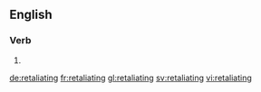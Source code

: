 ==English==

===Verb===
{{head|en}}

# {{present participle of|retaliate}}

[[de:retaliating]]
[[fr:retaliating]]
[[gl:retaliating]]
[[sv:retaliating]]
[[vi:retaliating]]